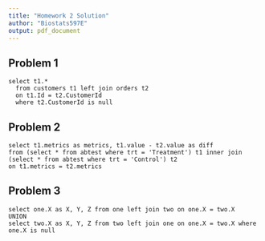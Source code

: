 ```yaml
---
title: "Homework 2 Solution"
author: "Biostats597E"
output: pdf_document
---
```


## Problem 1

```
select t1.*
  from customers t1 left join orders t2
  on t1.Id = t2.CustomerId
  where t2.CustomerId is null
```

## Problem 2
```
select t1.metrics as metrics, t1.value - t2.value as diff
from (select * from abtest where trt = 'Treatment') t1 inner join
(select * from abtest where trt = 'Control') t2
on t1.metrics = t2.metrics
```

## Problem 3
```
select one.X as X, Y, Z from one left join two on one.X = two.X
UNION
select two.X as X, Y, Z from two left join one on one.X = two.X where one.X is null
```



